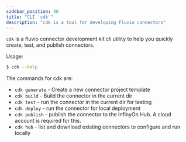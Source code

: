 ```yaml
---
sidebar_position: 40
title: "CLI `cdk`"
description: "cdk is a tool for developing Fluvio connectors"
---
```


`cdk` is a fluvio connector development kit cli utility to help you quickly create, test, and publish connectors.

Usage:

```bash copy="fl"
$ cdk --help
```

The commands for cdk are:

- `cdk generate` - Create a new connector project template
- `cdk build` - Build the connector in the current dir
- `cdk test` - run the connector in the current dir for testing
- `cdk deploy` - run the connector for local deployment
- `cdk publish` - publish the connector to the InfinyOn Hub. A cloud account is required for this.
- `cdk hub` - list and download existing connectors to configure and run locally

